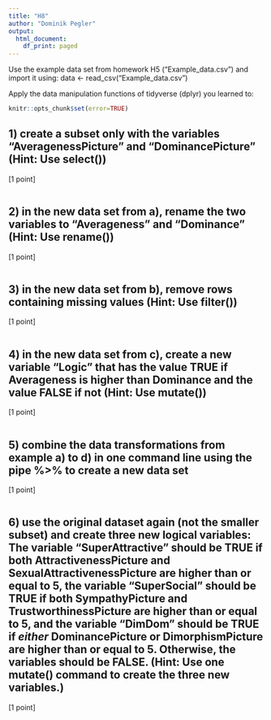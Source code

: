 ```yaml
---
title: "H8"
author: "Dominik Pegler"
output:
  html_document:
    df_print: paged
---
```


Use the example data set from homework H5 (“Example_data.csv”) and import it using: data <- read_csv("Example_data.csv")

Apply the data manipulation functions of tidyverse (dplyr) you learned to:


```r
knitr::opts_chunk$set(error=TRUE)
```

## 1) create a subset only with the variables "AveragenessPicture" and "DominancePicture" (Hint: Use select())

[1 point]

```r

```


## 2) in the new data set from a), rename the two variables to "Averageness" and "Dominance" (Hint: Use rename())

[1 point]

```r

```

## 3) in the new data set from b), remove rows containing missing values (Hint: Use filter()) 

[1 point]

```r

```

## 4) in the new data set from c), create a new variable "Logic" that has the value TRUE if Averageness is higher than Dominance and the value FALSE if not (Hint: Use mutate()) 

[1 point]

```r

```


## 5) combine the data transformations from example a) to d) in one command line using the pipe %>% to create a new data set

[1 point]

```r

```


## 6) use the original dataset again (not the smaller subset) and create three new logical variables: The variable "SuperAttractive" should be TRUE if both AttractivenessPicture and SexualAttractivenessPicture are higher than or equal to 5, the variable "SuperSocial" should be TRUE if both SympathyPicture and TrustworthinessPicture are higher than or equal to 5, and the variable "DimDom" should be TRUE if _either_ DominancePicture or DimorphismPicture are higher than or equal to 5. Otherwise, the variables should be FALSE. (Hint: Use one mutate() command to create the three new variables.) 

[1 point]

```r

```


